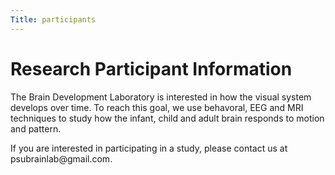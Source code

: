 ```yaml
---
Title: participants
---
```


# Research Participant Information

The Brain Development Laboratory is interested in how the visual system develops over time. To reach this goal, we use behavoral, EEG and MRI techniques to study how the infant, child and adult brain responds to motion and pattern.

If you are interested in participating in a study, please contact us at psubrainlab@gmail.com.

<!-- ## EEG Studies -->

<!-- EEG (Electroencephalogram) is a technique which allows the electrical signals in the brain to be recorded. In these studies we are recording the brain activity while the participants watch images on a computer monitor. The studies at our lab take approximately 1 hour.  -->

<!-- - We do not have an active study at this time -->

<!-- ## Behavioral Studies -->

<!-- ### Symmetry Sorting Study   -->
<!-- We are studying how the brain perceives symmetry in two-dimensions. Participants view a series of images and group them into similar categories. -->

<!-- - We do not have an active study at this time. -->

<!-- ### Detection of Optic Flow -->

<!-- In this study, participants view two images side by side on a computer screen and have to choose which one has coherent motion.  -->

<!-- - We do not have an active study at this time -->

<!-- ## MRI Studies -->
<!-- Functional Magnetic Resonance Imaging (fMRI) provides information about blood flow in the brain. This technique allows us to determine the areas of the brain that are active while viewing a particular stimuli.   -->

<!-- - We do not have an active study at this time.  -->